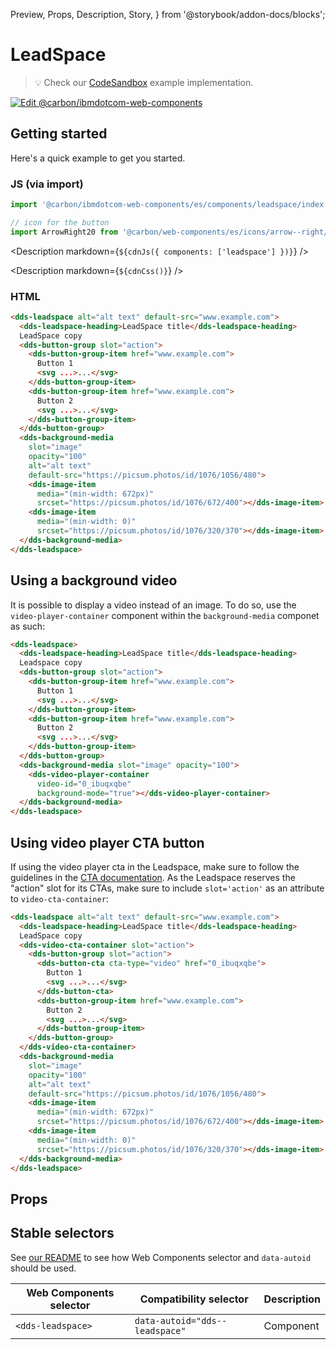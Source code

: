   Preview,
  Props,
  Description,
  Story,
} from '@storybook/addon-docs/blocks';

# LeadSpace

> 💡 Check our
> [CodeSandbox](https://githubbox.com/carbon-design-system/carbon-for-ibm-dotcom/tree/v1/packages/web-components/examples/codesandbox/components/leadspace)
> example implementation.

[![Edit @carbon/ibmdotcom-web-components](https://codesandbox.io/static/img/play-codesandbox.svg)](https://githubbox.com/carbon-design-system/carbon-for-ibm-dotcom/tree/v1/packages/web-components/examples/codesandbox/components/leadspace)

## Getting started

Here's a quick example to get you started.

### JS (via import)

```javascript
import '@carbon/ibmdotcom-web-components/es/components/leadspace/index.js';

// icon for the button
import ArrowRight20 from '@carbon/web-components/es/icons/arrow--right/20.js';
```

<Description markdown={`${cdnJs({ components: ['leadspace'] })}`} />

<Description markdown={`${cdnCss()}`} />

### HTML

```html
<dds-leadspace alt="alt text" default-src="www.example.com">
  <dds-leadspace-heading>LeadSpace title</dds-leadspace-heading>
  LeadSpace copy
  <dds-button-group slot="action">
    <dds-button-group-item href="www.example.com">
      Button 1
      <svg ...>...</svg>
    </dds-button-group-item>
    <dds-button-group-item href="www.example.com">
      Button 2
      <svg ...>...</svg>
    </dds-button-group-item>
  </dds-button-group>
  <dds-background-media
    slot="image"
    opacity="100"
    alt="alt text"
    default-src="https://picsum.photos/id/1076/1056/480">
    <dds-image-item
      media="(min-width: 672px)"
      srcset="https://picsum.photos/id/1076/672/400"></dds-image-item>
    <dds-image-item
      media="(min-width: 0)"
      srcset="https://picsum.photos/id/1076/320/370"></dds-image-item>
  </dds-background-media>
</dds-leadspace>
```

## Using a background video

It is possible to display a video instead of an image. To do so, use the
`video-player-container` component within the `background-media` componet as
such:

```html
<dds-leadspace>
  <dds-leadspace-heading>LeadSpace title</dds-leadspace-heading>
  Leadspace copy
  <dds-button-group slot="action">
    <dds-button-group-item href="www.example.com">
      Button 1
      <svg ...>...</svg>
    </dds-button-group-item>
    <dds-button-group-item href="www.example.com">
      Button 2
      <svg ...>...</svg>
    </dds-button-group-item>
  </dds-button-group>
  <dds-background-media slot="image" opacity="100">
    <dds-video-player-container
      video-id="0_ibuqxqbe"
      background-mode="true"></dds-video-player-container>
  </dds-background-media>
</dds-leadspace>
```

## Using video player CTA button

If using the video player cta in the Leadspace, make sure to follow the
guidelines in the
[CTA documentation](/?path=/docs/components-cta--text#using-a-video-player). As
the Leadspace reserves the "action" slot for its CTAs, make sure to include
`slot='action'` as an attribute to `video-cta-container`:

```html
<dds-leadspace alt="alt text" default-src="www.example.com">
  <dds-leadspace-heading>LeadSpace title</dds-leadspace-heading>
  LeadSpace copy
  <dds-video-cta-container slot="action">
    <dds-button-group slot="action">
      <dds-button-cta cta-type="video" href="0_ibuqxqbe">
        Button 1
        <svg ...>...</svg>
      </dds-button-cta>
      <dds-button-group-item href="www.example.com">
        Button 2
        <svg ...>...</svg>
      </dds-button-group-item>
    </dds-button-group>
  </dds-video-cta-container>
  <dds-background-media
    slot="image"
    opacity="100"
    alt="alt text"
    default-src="https://picsum.photos/id/1076/1056/480">
    <dds-image-item
      media="(min-width: 672px)"
      srcset="https://picsum.photos/id/1076/672/400"></dds-image-item>
    <dds-image-item
      media="(min-width: 0)"
      srcset="https://picsum.photos/id/1076/320/370"></dds-image-item>
  </dds-background-media>
</dds-leadspace>
```

## Props

<Props of="dds-leadspace" />

## Stable selectors

See
[our README](https://github.com/carbon-design-system/carbon-for-ibm-dotcom/tree/main/packages/web-components#stable-selectors-for-analytics-and-integratione2e-testing-in-web-components)
to see how Web Components selector and `data-autoid` should be used.

| Web Components selector | Compatibility selector         | Description |
| ----------------------- | ------------------------------ | ----------- |
| `<dds-leadspace>`       | `data-autoid="dds--leadspace"` | Component   |

<Description markdown={contributing} />
